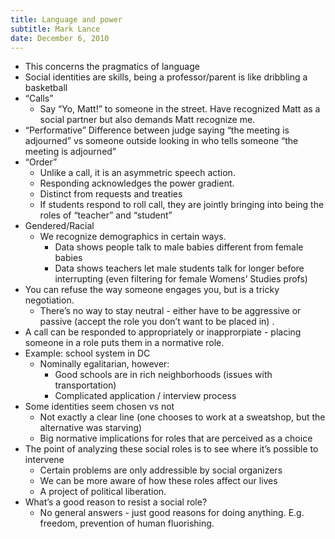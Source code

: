 ```yaml
---
title: Language and power
subtitle: Mark Lance
date: December 6, 2010
---
```



- This concerns the pragmatics of language
- Social identities are skills, being a professor/parent is like dribbling a basketball
- "Calls"
  - Say "Yo, Matt!" to someone in the street. Have recognized Matt as a social partner but also demands Matt recognize me.
- "Performative" Difference between judge saying "the meeting is adjourned" vs someone outside looking in who tells someone "the meeting is adjourned"
- "Order"
  - Unlike a call, it is an asymmetric speech action.
  - Responding acknowledges the power gradient.
  - Distinct from requests and treaties
  - If students respond to roll call, they are jointly bringing into being the roles of "teacher" and "student"
- Gendered/Racial
  - We recognize demographics in certain ways.
    - Data shows people talk to male babies different from female babies
    - Data shows teachers let male students talk for longer before interrupting (even filtering for female Womens' Studies profs)
- You can refuse the way someone engages you, but is a tricky negotiation.
  - There's no way to stay neutral - either have to be aggressive or passive (accept the role you don't want to be placed in) .
- A call can be responded to appropriately or inapprorpiate - placing someone in a role puts them in a normative role.
- Example: school system in DC
  - Nominally egalitarian, however:
    - Good schools are in rich neighborhoods (issues with transportation)
    - Complicated application / interview process
- Some identities seem chosen vs not
  - Not exactly a clear line (one chooses to work at a sweatshop, but the alternative was starving)
  - Big normative implications for roles that are perceived as a choice
- The point of analyzing these social roles is to see where it's possible to intervene
  - Certain problems are only addressible by social organizers
  - We can be more aware of how these roles affect our lives
  - A project of political liberation.
- What's a good reason to resist a social role?
  - No general answers - just good reasons for doing anything. E.g. freedom, prevention of human fluorishing.
